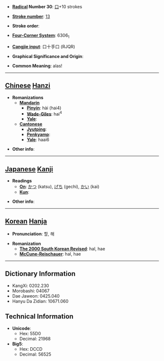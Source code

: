 * '''[[Wiktionary:Chinese radical index| Radical]] Number 30''': [[Wiktionary:Chinese radical index 口|口]]+10 strokes

* '''[[Wiktionary:Chinese total strokes index|Stroke number]]''': [[Wiktionary:Chinese total strokes index 13|13]]

* '''Stroke order''': 

* '''[[Wiktionary:Chinese four corner index|Four-Corner System]]''': 6306<sub>1</sub>

* '''[[Wiktionary:Chinese Cangjie index|Cangjie input]]''': 口十手口 (RJQR)

* '''Graphical Significance and Origin''': 

* '''Common Meaning''': alas!

----

== [[Chinese]] [[Hanzi]] ==

* '''Romanizations'''
** '''[[Mandarin]]'''
*** '''[[Pinyin]]''': hài (hai4)
*** '''[[Wade-Giles]]''': hai<sup>4</sup>
*** '''[[Yale]]''': 
** '''[[Cantonese]]'''
*** '''[[Jyutping]]''':
*** '''[[Penkyamp]]''': 
*** '''[[Yale]]''': haai6

* '''Other info''': 

----

== [[Japanese]] [[Kanji]] ==

* '''Readings'''
** '''[[On]]''': [[かつ]] (katsu), [[げち]] (gechi), [[かい]] (kai)
** '''[[Kun]]''': 

* '''Other info''':  

----

== [[Korean]] [[Hanja]] ==

* '''Pronunciation''': 할, 해

* '''Romanization'''
** '''[[The 2000 South Korean Revised Romanization|The 2000 South Korean Revised]]''': hal, hae
** '''[[McCune-Reischauer]]''': hal, hae

----

== Dictionary Information ==

* KangXi: 0202.230
* Morobashi: 04067
* Dae Jaweon: 0425.040
* Hanyu Da Zidian: 10671.060

== Technical Information ==

* '''Unicode''':
** Hex: 55D0
** Decimal: 21968
* '''Big5''':
** Hex: DCCD
** Decimal: 56525